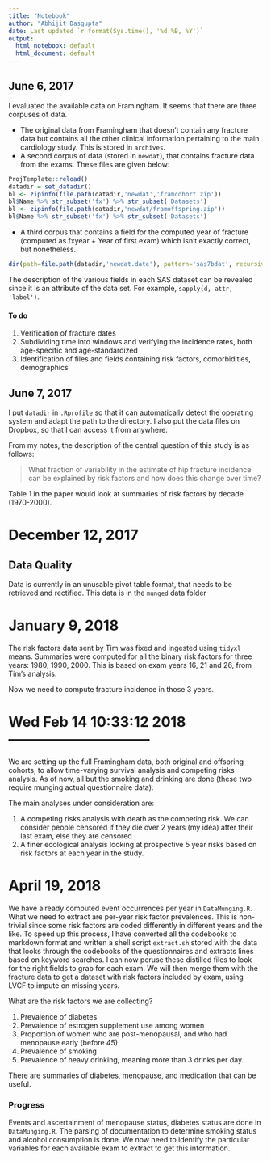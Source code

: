 ```yaml
---
title: "Notebook"
author: "Abhijit Dasgupta"
date: Last updated `r format(Sys.time(), '%d %B, %Y')`
output:
  html_notebook: default
  html_document: default
---
```


## June 6, 2017

I evaluated the available data on Framingham. It seems that there are three corpuses of data.

+ The original data from Framingham that doesn't contain any fracture data but contains all the other clinical information pertaining to the main cardiology study. This is stored in `archives`.
+ A second corpus of data (stored in `newdat`), that contains fracture data from the exams. These files are given below:
```r
ProjTemplate::reload()
datadir = set_datadir()
bl <- zipinfo(file.path(datadir,'newdat','framcohort.zip'))
bl$Name %>% str_subset('fx') %>% str_subset('Datasets')
bl <- zipinfo(file.path(datadir,'newdat/framoffspring.zip'))
bl$Name %>% str_subset('fx') %>% str_subset('Datasets')
```
+ A third corpus that contains a field for the computed year of fracture (computed as fxyear + Year of first exam) which isn't exactly correct, but nonetheless.
```r
dir(path=file.path(datadir,'newdat.date'), pattern='sas7bdat', recursive=T)
```

The description of the various fields in each SAS dataset can be
revealed since it is an attribute of the data set. For example, `sapply(d, attr, 'label')`.

#### To do

1. Verification of fracture dates
2. Subdividing time into windows and verifying the incidence rates, both age-specific and age-standardized
3. Identification of files and fields containing risk factors, comorbidities, demographics

## June 7, 2017

I put `datadir` in `.Rprofile` so that it can automatically detect the operating system and adapt the path to the
directory. I also put the data files on Dropbox, so that I can access it from anywhere.

From my notes, the description of the central question of this study is as follows:

> What fraction of variability in the estimate of hip fracture incidence can be explained by risk factors and how does this change over time?

Table 1 in the paper would look at summaries of risk factors by decade (1970-2000).

# December 12, 2017

## Data Quality

Data is currently in an unusable pivot table format, that needs to be retrieved and rectified. This data is in
the `munged` data folder


# January 9, 2018

The risk factors data sent by Tim was fixed and ingested using `tidyxl` means. Summaries were computed for all
the binary risk factors for three years: 1980, 1990, 2000. This is based on exam years 16, 21 and 26, from Tim's
analysis.

Now we need to compute fracture incidence in those 3 years.


# Wed Feb 14 10:33:12 2018 ------------------------------

We are setting up the full Framingham data, both original and offspring cohorts, to allow time-varying
survival analysis and competing risks analysis. As of now, all but the smoking and drinking are done (these two require munging actual questionnaire data).

The main analyses under consideration are:

1. A competing risks analysis with death as the competing risk. We can consider people censored if
they die over 2 years (my idea) after their last exam, else they are censored
2. A finer ecological analysis looking at prospective 5 year risks based on risk factors at each
year in the study.

# April 19, 2018

We have already computed event occurrences per year in `DataMunging.R`. What we need to extract are
per-year risk factor prevalences. This is non-trivial since some risk factors are coded differently
in different years and the like. To speed up this process, I have converted all the codebooks to
markdown format and written a shell script `extract.sh` stored with the data that looks through the
codebooks of the questionnaires and extracts lines based on keyword searches. I can now peruse these
distilled files to look for the right fields to grab for each exam. We will then merge them with the
fracture data to get a dataset with risk factors included by exam, using LVCF to impute on missing years.

What are the risk factors we are collecting?

1. Prevalence of diabetes
2. Prevalence of estrogen supplement use among women
3. Proportion of women who are post-menopausal, and who had menopause early (before 45)
4. Prevalence of smoking
5. Prevalence of heavy drinking, meaning more than 3 drinks per day.

There are summaries of diabetes, menopause, and medication that can be useful.

### Progress
Events and ascertainment of menopause status, diabetes status are done in `DataMunging.R`. The 
parsing of documentation to determine smoking status and alcohol consumption is done. We now need to 
identify the particular variables for each available exam to extract to get this information. 
